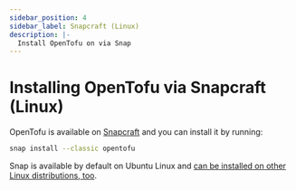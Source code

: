 ```yaml
---
sidebar_position: 4
sidebar_label: Snapcraft (Linux)
description: |-
  Install OpenTofu on via Snap
---
```


# Installing OpenTofu via Snapcraft (Linux)

OpenTofu is available on [Snapcraft](https://snapcraft.io/) and you can install it by running:

```bash
snap install --classic opentofu
```

Snap is available by default on Ubuntu Linux and [can be installed on other Linux distributions, too](https://snapcraft.io/docs/installing-snapd).
